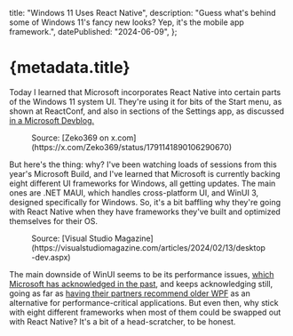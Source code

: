 

  title: "Windows 11 Uses React Native",
  description:
    "Guess what's behind some of Windows 11's fancy new looks? Yep, it's the mobile app framework.",
  datePublished: "2024-06-09",
};

# {metadata.title}

Today I learned that Microsoft incorporates React Native into certain parts of the Windows 11 system UI. They're using it for bits of the Start menu, as shown at ReactConf, and also in sections of the Settings app, as discussed <a href="https://devblogs.microsoft.com/react-native/rnw-settings-win11/" target="_blank">in a Microsoft Devblog.</a>

<Figure
  src={reactConfImg}
  alt="A presentation slide displayed at ReactConf shows a section of the Windows 11 Start menu, highlighting that parts of the system UI are built using React Native. The slide features the React Native logo and a screenshot of the Start menu with pinned apps and recommended items."
>
  Source: [Zeko369 on x.com](https://x.com/Zeko369/status/1791141890106290670)
</Figure>

But here's the thing: why? I've been watching loads of sessions from this year's Microsoft Build, and I've learned that Microsoft is currently backing eight different UI frameworks for Windows, all getting updates. The main ones are .NET MAUI, which handles cross-platform UI, and WinUI 3, designed specifically for Windows. So, it's a bit baffling why they're going with React Native when they have frameworks they've built and optimized themselves for their OS.

<Figure
  src={desktopUiImg}
  alt="A comparison chart outlining the features of eight different UI frameworks supported by Microsoft for Windows development, including .NET MAUI, Blazor Hybrid, React Native, UWP XAML, Win32, Windows Forms, WinUI 3, and WPF."
>
  Source: [Visual Studio
  Magazine](https://visualstudiomagazine.com/articles/2024/02/13/desktop-dev.aspx)
</Figure>

The main downside of WinUI seems to be its performance issues, <a href="https://www.windowslatest.com/2021/11/19/microsoft-windows-11-winui-performance-focus/" target="_blank">which Microsoft has acknowledged in the past</a>, and keeps acknowledging still, going as far as <a href="https://youtube.com/clip/Ugkx2EXI90XkSXL34kcYtR6dTtC14bhdLUCV?si=UdQt06udOqPj7Fxl" target="_blank">having their partners recommend older WPF</a> as an alternative for performance-critical applications. But even then, why stick with eight different frameworks when most of them could be swapped out with React Native? It's a bit of a head-scratcher, to be honest.

<DatePublished dateTime={metadata.datePublished} />

